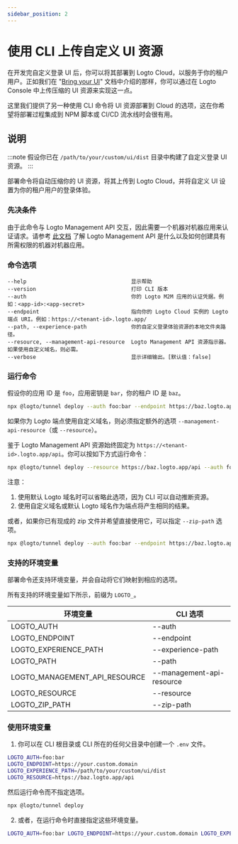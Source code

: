 ```yaml
---
sidebar_position: 2
---
```


# 使用 CLI 上传自定义 UI 资源

在开发完自定义登录 UI 后，你可以将其部署到 Logto Cloud，以服务于你的租户用户。正如我们在 "[Bring your UI](/customization/bring-your-ui/)" 文档中介绍的那样，你可以通过在 Logto Console 中上传压缩的 UI 资源来实现这一点。

这里我们提供了另一种使用 CLI 命令将 UI 资源部署到 Cloud 的选项，这在你希望将部署过程集成到 NPM 脚本或 CI/CD 流水线时会很有用。

## 说明

:::note
假设你已在 `/path/to/your/custom/ui/dist` 目录中构建了自定义登录 UI 资源。
:::

部署命令将自动压缩你的 UI 资源，将其上传到 Logto Cloud，并将自定义 UI 设置为你的租户用户的登录体验。

### 先决条件

由于此命令与 Logto Management API 交互，因此需要一个机器对机器应用来认证请求。请参考 [此文档](/integrate-logto/interact-with-management-api/) 了解 Logto Management API 是什么以及如何创建具有所需权限的机器对机器应用。

### 命令选项

```
--help                                 显示帮助
--version                              打印 CLI 版本
--auth                                 你的 Logto M2M 应用的认证凭据。例如：<app-id>:<app-secret>
--endpoint                             指向你的 Logto Cloud 实例的 Logto 端点 URI。例如：https://<tenant-id>.logto.app/
--path, --experience-path              你的自定义登录体验资源的本地文件夹路径。
--resource, --management-api-resource  Logto Management API 资源指示器。如果使用自定义域名，则必需。
--verbose                              显示详细输出。[默认值：false]
```

### 运行命令

假设你的应用 ID 是 `foo`，应用密钥是 `bar`，你的租户 ID 是 `baz`。

```bash
npx @logto/tunnel deploy --auth foo:bar --endpoint https://baz.logto.app --experience-path /path/to/your/custom/ui/dist
```

如果你为 Logto 端点使用自定义域名，则必须指定额外的选项 `--management-api-resource`（或 `--resource`）。

鉴于 Logto Management API 资源始终固定为 `https://<tenant-id>.logto.app/api`。你可以按如下方式运行命令：

```bash
npx @logto/tunnel deploy --resource https://baz.logto.app/api --auth foo:bar --endpoint https://your.custom.domain --experience-path /path/to/your/custom/ui/dist
```

注意：

1. 使用默认 Logto 域名时可以省略此选项，因为 CLI 可以自动推断资源。
2. 使用自定义域名或默认 Logto 域名作为端点将产生相同的结果。

或者，如果你已有现成的 zip 文件并希望直接使用它，可以指定 `--zip-path` 选项。

```bash
npx @logto/tunnel deploy --auth foo:bar --endpoint https://baz.logto.app --zip-path /path/to/your/custom/ui/dist.zip
```

### 支持的环境变量

部署命令还支持环境变量，并会自动将它们映射到相应的选项。

所有支持的环境变量如下所示，前缀为 `LOGTO_`。

| 环境变量                      | CLI 选项                  |
| ----------------------------- | ------------------------- |
| LOGTO_AUTH                    | --auth                    |
| LOGTO_ENDPOINT                | --endpoint                |
| LOGTO_EXPERIENCE_PATH         | --experience-path         |
| LOGTO_PATH                    | --path                    |
| LOGTO_MANAGEMENT_API_RESOURCE | --management-api-resource |
| LOGTO_RESOURCE                | --resource                |
| LOGTO_ZIP_PATH                | --zip-path                |

### 使用环境变量

1. 你可以在 CLI 根目录或 CLI 所在的任何父目录中创建一个 `.env` 文件。

```bash title=".env"
LOGTO_AUTH=foo:bar
LOGTO_ENDPOINT=https://your.custom.domain
LOGTO_EXPERIENCE_PATH=/path/to/your/custom/ui/dist
LOGTO_RESOURCE=https://baz.logto.app/api
```

然后运行命令而不指定选项。

```bash
npx @logto/tunnel deploy
```

2. 或者，在运行命令时直接指定这些环境变量。

```bash
LOGTO_AUTH=foo:bar LOGTO_ENDPOINT=https://your.custom.domain LOGTO_EXPERIENCE_PATH=/path/to/your/custom/ui/dist LOGTO_RESOURCE=https://baz.logto.app/api npx @logto/tunnel deploy
```
